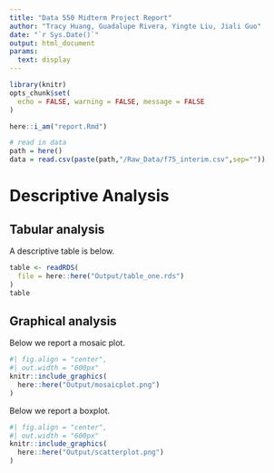 ```yaml
---
title: "Data 550 Midterm Project Report"
author: "Tracy Huang, Guadalupe Rivera, Yingte Liu, Jiali Guo"
date: "`r Sys.Date()`"
output: html_document
params: 
  text: display
---
```


```r
library(knitr)
opts_chunk$set(
  echo = FALSE, warning = FALSE, message = FALSE
)
```

```r
here::i_am("report.Rmd")

# read in data 
path = here()
data = read.csv(paste(path,"/Raw_Data/f75_interim.csv",sep=""))
```

# Descriptive Analysis

## Tabular analysis

A descriptive table is below.

```r
table <- readRDS(
  file = here::here("Output/table_one.rds")
)
table
```

## Graphical analysis

Below we report a mosaic plot. 

```r
#| fig.align = "center",
#| out.width = "600px"
knitr::include_graphics(
  here::here("Output/mosaicplot.png")
)
```

Below we report a boxplot.

```r
#| fig.align = "center",
#| out.width = "600px"
knitr::include_graphics(
  here::here("Output/scatterplot.png")
)
```
